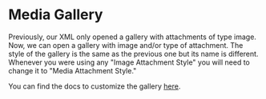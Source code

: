 # Media Gallery

Previously, our XML only opened a gallery with attachments of type image. Now, we can open a gallery with image and/or type of attachment.
The style of the gallery is the same as the previous one but its name is different.
Whenever you were using any "Image Attachment Style" you will need to change it to "Media Attachment Style."

You can find the docs to customize the gallery [here](../../04-ui/05-utility-components/04-attachment-gallery.mdx).